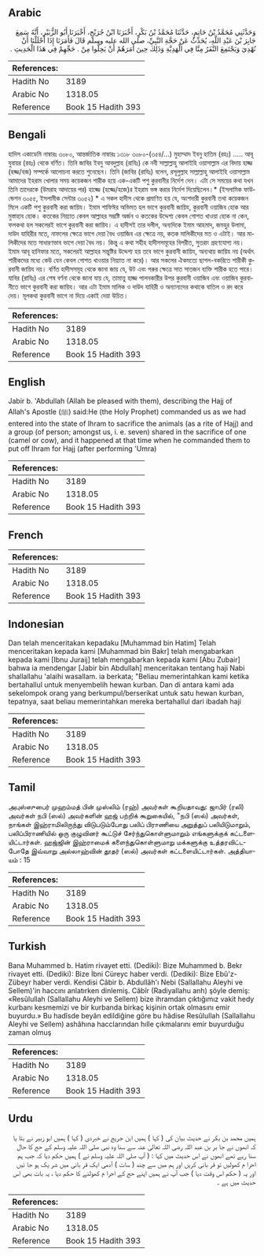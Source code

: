 ## Arabic


<div dir="rtl" lang="ar" style={{fontSize:'larger',backgroundColor:'#f8f9fa',padding:20}}>
وَحَدَّثَنِي مُحَمَّدُ بْنُ حَاتِمٍ، حَدَّثَنَا مُحَمَّدُ بْنُ بَكْرٍ، أَخْبَرَنَا ابْنُ جُرَيْجٍ، أَخْبَرَنَا أَبُو الزُّبَيْرِ، أَنَّهُ سَمِعَ جَابِرَ بْنَ عَبْدِ اللَّهِ، يُحَدِّثُ عَنْ حَجَّةِ النَّبِيِّ، صلى الله عليه وسلم قَالَ فَأَمَرَنَا إِذَا أَحْلَلْنَا أَنْ نُهْدِيَ وَيَجْتَمِعَ النَّفَرُ مِنَّا فِي الْهَدِيَّةِ وَذَلِكَ حِينَ أَمَرَهُمْ أَنْ يَحِلُّوا مِنْ ‏.‏ حَجِّهِمْ فِي هَذَا الْحَدِيثِ ‏.‏
</div>
<div style={{backgroundColor:'#f8f9fa',padding:20, marginBottom: 10}}><table> <thead> <tr> <th>References:</th> <th></th> </tr> </thead> <tbody><tr><td>Hadith No</td><td>3189</td></tr><tr><td>Arabic No</td><td>1318.05</td></tr><tr><td>Reference</td><td>Book 15 Hadith 393</td></tr></tbody></table></div>

## Bengali


<div dir="ltr" lang="bn" style={{fontSize:'larger',backgroundColor:'#f8f9fa',padding:20}}>
হাদিস একাডেমি নাম্বারঃ ৩০৮০, আন্তর্জাতিক নাম্বারঃ ১৩১৮ ৩০৮০-(৩৫৪/...) মুহাম্মাদ ইবনু হাতিম (রহঃ) ..... আবূ যুবায়র (রহঃ) থেকে বর্ণিত। তিনি জাবির ইবনু আবদুল্লাহ (রাযিঃ) কে নবী সাল্লাল্লাহু আলাইহি ওয়াসাল্লাম এর বিদায় হাজ্জ (হজ্জ/হজ) সম্পর্কে আলোচনা করতে শুনেছেন। তিনি (জাবির (রাযিঃ) বলেন, রসূলুল্লাহ সাল্লাল্লাহু আলাইহি ওয়াসাল্লাম আমাদের ইহরাম খোলার সময় কয়েকজন শারীক হয়ে এক-একটি পশু কুরবানীর নির্দেশ দেন। এটা সে সময়ের কথা যখন তিনি তাদেরকে (উমরাহ আদায়ের পর) হাজ্জে (হজ্জে/হজে)র ইহরাম ভঙ্গ করার নির্দেশ দিয়েছিলেন।* (ইসলামিক ফাউন্ডেশন ৩০৫৫, ইসলামীক সেন্টার ৩০৫২) * এ সকল হাদীস থেকে প্রমাণিত হয় যে, অংশদারী কুরবানী তথা কয়েকজন মিলে একটি পশু কুরবানী করা জায়িয। ইমাম শাফিঈর অভিমত হল ভাগে কুরবানী জায়িয, কুরবানী ওয়াজিব হোক আর মুস্তাহাব হোক। কতকের নিয়্যাত কেবল আল্লাহর সম্ভষ্টি অর্জন ও কতকের উদ্দেশ্য কেবল গোশত খাওয়া হোক না কেন, ফলকথা হল সকলেরই ভাগে কুরবানী করা জায়িয। এ হাদীসই তার দলীল, অন্যদিকে ইমাম আহমাদ, জমহুর উলামা, দাউদ যাহিরীর মতে, নাফলের ক্ষেত্রে ভাগে দেয়া বৈধ ওয়াজিব এর ক্ষেত্রে নয়, কতক মালিকীদের মত ও এটাই। আর মালিকীদের মতে সাধারণভাব ভাগে দেয়া বৈধ নয়। কিন্তু এ কথা সহীহ হাদীসসমূহের বিপরীত, সুতরাং গ্রহণযোগ্য নয়। ইমাম আবূ হানিফার মতে, সকলেরই আল্লাহর সন্তুষ্টির উদ্দেশ্য হয় তবে ভাগে কুরবানী জায়িয, অন্যথায় জায়িয নয় (অর্থাৎ শারীকদের মধ্যে কেউ যেন কেবল গোশত খাওয়ার নিয়্যাত না করে)। আর সকলের ঐকমত্যে ছাগল-বকরিতে শারীকী কুরবানী জায়িয নয়। বর্ণিত হাদীসসমূহ থেকে জানা জায় যে, উট এবং গরুর ক্ষেত্রে সাত সাতজন ব্যক্তি শারীক হতে পারে। যাবির (রাযিঃ) এর শেষ বর্ণনা থেকে জানা যায় যে, তামাত্তু হাজ্জ পালনকারীর উপর কুরবানী ওয়াজিব এবং ওয়াজিব কুরবানীতে ভাগে কুরবানী করা জায়িয। আর এটা ইমাম মালিক ও দাউদ যাহিরী ও অন্যান্যদের কথাকে বাতিল ও রদ করে দেয়। মূলকথা কুরবানী ভাগে না দিয়ে একাই দেয়া উচিত।
</div>
<div style={{backgroundColor:'#f8f9fa',padding:20, marginBottom: 10}}><table> <thead> <tr> <th>References:</th> <th></th> </tr> </thead> <tbody><tr><td>Hadith No</td><td>3189</td></tr><tr><td>Arabic No</td><td>1318.05</td></tr><tr><td>Reference</td><td>Book 15 Hadith 393</td></tr></tbody></table></div>

## English


<div dir="ltr" lang="en" style={{fontSize:'larger',backgroundColor:'#f8f9fa',padding:20}}>
Jabir b. 'Abdullah (Allah be pleased with them), describing the Hajj of Allah's Apostle (ﷺ) said:He (the Holy Prophet) commanded us as we had entered into the state of Ihram to sacrifice the animals (as a rite of Hajj) and a group (of person; amongst us, i. e. seven) shared in the sacrifice of one (camel or cow), and it happened at that time when he commanded them to put off Ihram for Hajj (after performing 'Umra)
</div>
<div style={{backgroundColor:'#f8f9fa',padding:20, marginBottom: 10}}><table> <thead> <tr> <th>References:</th> <th></th> </tr> </thead> <tbody><tr><td>Hadith No</td><td>3189</td></tr><tr><td>Arabic No</td><td>1318.05</td></tr><tr><td>Reference</td><td>Book 15 Hadith 393</td></tr></tbody></table></div>

## French


<div dir="ltr" lang="fr" style={{fontSize:'larger',backgroundColor:'#f8f9fa',padding:20}}>

</div>
<div style={{backgroundColor:'#f8f9fa',padding:20, marginBottom: 10}}><table> <thead> <tr> <th>References:</th> <th></th> </tr> </thead> <tbody><tr><td>Hadith No</td><td>3189</td></tr><tr><td>Arabic No</td><td>1318.05</td></tr><tr><td>Reference</td><td>Book 15 Hadith 393</td></tr></tbody></table></div>

## Indonesian


<div dir="ltr" lang="id" style={{fontSize:'larger',backgroundColor:'#f8f9fa',padding:20}}>
Dan telah menceritakan kepadaku [Muhammad bin Hatim] Telah menceritakan kepada kami [Muhammad bin Bakr] telah mengabarkan kepada kami [Ibnu Juraij] telah mengabarkan kepada kami [Abu Zubair] bahwa ia mendengar [Jabir bin Abdullah] menceritakan tentang haji Nabi shallallahu 'alaihi wasallam. ia berkata; "Beliau memerintahkan kami ketika bertahallul untuk menyembelih hewan kurban. Dan di antara kami ada sekelompok orang yang berkumpul/berserikat untuk satu hewan kurban, tepatnya, saat beliau memerintahkan mereka bertahallul dari ibadah haji
</div>
<div style={{backgroundColor:'#f8f9fa',padding:20, marginBottom: 10}}><table> <thead> <tr> <th>References:</th> <th></th> </tr> </thead> <tbody><tr><td>Hadith No</td><td>3189</td></tr><tr><td>Arabic No</td><td>1318.05</td></tr><tr><td>Reference</td><td>Book 15 Hadith 393</td></tr></tbody></table></div>

## Tamil


<div dir="ltr" lang="ta" style={{fontSize:'larger',backgroundColor:'#f8f9fa',padding:20}}>
அபுஸ்ஸுபைர் முஹம்மத் பின் முஸ்லிம் (ரஹ்) அவர்கள் கூறியதாவது: ஜாபிர் (ரலி) அவர்கள் நபி (ஸல்) அவர்களின் ஹஜ் பற்றிக் கூறுகையில், "நபி (ஸல்) அவர்கள், நாங்கள் இஹ்ராமிலிருந்து விடுபடும்போது பலிப் பிராணியை அறுத்துப் பலியிடுமாறும், பலிப்பிராணியில் ஒரு குழுவினர் கூட்டுச் சேர்ந்துகொள்ளுமாறும் எங்களுக்குக் கட்டளையிட்டார்கள். ஹஜ்ஜின் இஹ்ராமைக் களைந்துகொள்ளுமாறு மக்களுக்கு உத்தரவிட்டபோதே இவ்வாறு அல்லாஹ்வின் தூதர் (ஸல்) அவர்கள் கட்டளையிட்டார்கள். அத்தியாயம் : 15
</div>
<div style={{backgroundColor:'#f8f9fa',padding:20, marginBottom: 10}}><table> <thead> <tr> <th>References:</th> <th></th> </tr> </thead> <tbody><tr><td>Hadith No</td><td>3189</td></tr><tr><td>Arabic No</td><td>1318.05</td></tr><tr><td>Reference</td><td>Book 15 Hadith 393</td></tr></tbody></table></div>

## Turkish


<div dir="ltr" lang="tr" style={{fontSize:'larger',backgroundColor:'#f8f9fa',padding:20}}>
Bana Muhammed b. Hatim rivayet etti. (Dediki): Bize Muhammed b. Bekr rivayet etti. (Dediki): Bize İbni Cüreyc haber verdi. (Dediki): Bize Ebû'z-Zübeyr haber verdi. Kendisi Câbir b. Abdullâh'ı Nebi (Sallallahu Aleyhi ve Sellem)'in haccını anlatırken dinlemiş. Câbîr (Radiyallahu anh) şöyle demiş: «Resûlullah (Sallallahu Aleyhi ve Sellem) bize ihramdan çıktığımız vakit hedy kurbanı kesmemizi ve bir kurbanda birkaç kişinin ortak olmasını emir buyurdu.» Bu hadîsde beyân edildiğine göre bu hâdise Resûlullah (Sallallahu Aleyhi ve Sellem) ashâhına hacclarından hılle çıkmalarını emir buyurduğu zaman olmuş
</div>
<div style={{backgroundColor:'#f8f9fa',padding:20, marginBottom: 10}}><table> <thead> <tr> <th>References:</th> <th></th> </tr> </thead> <tbody><tr><td>Hadith No</td><td>3189</td></tr><tr><td>Arabic No</td><td>1318.05</td></tr><tr><td>Reference</td><td>Book 15 Hadith 393</td></tr></tbody></table></div>

## Urdu


<div dir="rtl" lang="ur" style={{fontSize:'larger',backgroundColor:'#f8f9fa',padding:20}}>
ہمیں محمد بن بکر نے حدیث بیان کی ( کہا ) ہمیں ابن جریج نے خبردی ( کہا ) ہمیں ابو زبیر نے بتا یا کہ انھوں نے جا بر بن عبد اللہ رضی اللہ تعالیٰ عنہ سے سنا وہ نبی صلی اللہ علیہ وسلم کے حج کا حال سنا رہے تھے انھوں نے اس حدیث میں کہا : ( آپ صلی اللہ علیہ وسلم نے ) ہمیں حکم دیا کہ جب ہم احرا م کھولیں تو قر بانی کریں اور ہم میں سے چند ( سات ) آدمی ایک قر بانی میں شر یک ہو جا ئیں اور یہ ( حکم اس وقت دیا ) جب آپ نے ہمیں اپنے حج کے احرا م کھولنے کا حکم دیا ، یہ بات بھی اس حدیث میں ہے ۔
</div>
<div style={{backgroundColor:'#f8f9fa',padding:20, marginBottom: 10}}><table> <thead> <tr> <th>References:</th> <th></th> </tr> </thead> <tbody><tr><td>Hadith No</td><td>3189</td></tr><tr><td>Arabic No</td><td>1318.05</td></tr><tr><td>Reference</td><td>Book 15 Hadith 393</td></tr></tbody></table></div>
